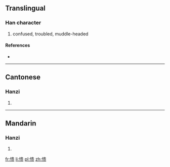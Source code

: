 {{also|憒}}
==Translingual==

===Han character===
{{Han char|rn=61|rad=心|as=09|sn=12|four=|canj=心中一人 (PLMO)}}

# confused, troubled, muddle-headed

====References====
* {{Han ref|kx=0396.071|hdz=42328.060|uh=6126|ud=24870}}

----

==Cantonese==

===Hanzi===
{{yue-hanzi|jyut=|y=kui2|tra=憒}}

# {{defn|lang=yue|sort=心09}}

----

==Mandarin==

===Hanzi===
{{cmn-hanzi|tra=憒|pin=[[kuì]] ([[kui4]])|wg=k'uei<sup>4</sup>}}

# {{defn|lang=cmn|sort=心09}}

[[fr:愦]]
[[li:愦]]
[[pl:愦]]
[[zh:愦]]